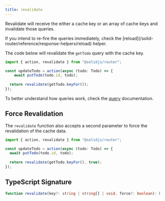 ```yaml
---
title: revalidate
---
```


Revalidate will receive the either a cache key or an array of cache keys and invalidate those queries.

<Callout type="tip" name="Firing Queries Again">
If you intend to re-fire the queries immediately, check the [reload](/solid-router/reference/response-helpers/reload) helper.
</Callout>

The code below will revalidate the `getTodo` query with the cache key.

```ts title="/actions/update-todo.ts" {6}
import { action, revalidate } from "@solidjs/router";

const updateTodo = action(async (todo: Todo) => {
	await putTodo(todo.id, todo);
	
  return revalidate(getTodo.keyFor());
});
```

To better understand how queries work, check the [query](/solid-router/reference/data-apis/query) documentation.

## Force Revalidation

The `revalidate` function also accepts a second parameter to force the revalidation of the cache data.

```ts title="/actions/update-todo.ts" {6}
import { action, revalidate } from "@solidjs/router";

const updateTodo = action(async (todo: Todo) => {
  await putTodo(todo.id, todo);
  
  return revalidate(getTodo.keyFor(), true);
});
```

## TypeScript Signature

```ts
function revalidate(key?: string | string[] | void, force?: boolean): Promise<void>;
```
